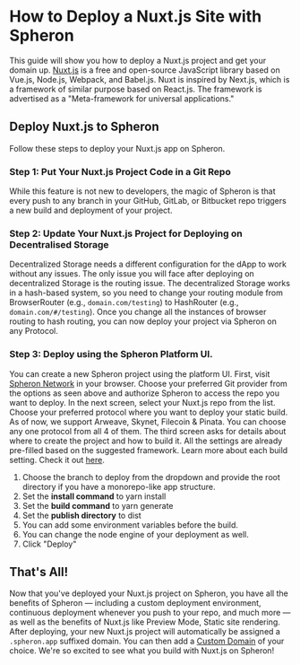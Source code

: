 
# How to Deploy a Nuxt.js Site with Spheron

This guide will show you how to deploy a Nuxt.js project and get your domain up.
[Nuxt.js](https://nuxtjs.org/) is a free and open-source JavaScript library based on Vue.js, Node.js, Webpack, and Babel.js. Nuxt is inspired by Next.js, which is a framework of similar purpose based on React.js. The framework is advertised as a "Meta-framework for universal applications."

## Deploy Nuxt.js to Spheron

Follow these steps to deploy your Nuxt.js app on Spheron.

### Step 1: Put Your Nuxt.js Project Code in a Git Repo

While this feature is not new to developers, the magic of Spheron is that every push to any branch in your GitHub, GitLab, or Bitbucket repo triggers a new build and deployment of your project.

### Step 2: Update Your Nuxt.js Project for Deploying on Decentralised Storage

Decentralized Storage needs a different configuration for the dApp to work without any issues. The only issue you will face after deploying on decentralized Storage is the routing issue. The decentralized Storage works in a hash-based system, so you need to change your routing module from BrowserRouter (e.g., `domain.com/testing`) to HashRouter (e.g., `domain.com/#/testing`).
Once you change all the instances of browser routing to hash routing, you can now deploy your project via Spheron on any Protocol.

### Step 3: Deploy using the Spheron Platform UI.

You can create a new Spheron project using the platform UI. First, visit [Spheron Network](https://app.spheron.network/) in your browser.
Choose your preferred Git provider from the options as seen above and authorize Spheron to access the repo you want to deploy.
In the next screen, select your Nuxt.js repo from the list.
Choose your preferred protocol where you want to deploy your static build. As of now, we support Arweave, Skynet, Filecoin & Pinata. You can choose any one protocol from all 4 of them.
The third screen asks for details about where to create the project and how to build it. All the settings are already pre-filled based on the suggested framework. Learn more about each build setting. Check it out [here](https://docs.spheron.network/deployments/get-started#configuring-the-deployment).

1. Choose the branch to deploy from the dropdown and provide the root directory if you have a monorepo-like app structure.
2. Set the **install command** to yarn install
3. Set the **build command** to yarn generate
4. Set the **publish directory** to dist
5. You can add some environment variables before the build.
6. You can change the node engine of your deployment as well.
7. Click "Deploy"

## That's All!

Now that you've deployed your Nuxt.js project on Spheron, you have all the benefits of Spheron — including a custom deployment environment, continuous deployment whenever you push to your repo, and much more — as well as the benefits of Nuxt.js like Preview Mode, Static site rendering.
After deploying, your new Nuxt.js project will automatically be assigned a `.spheron.app` suffixed domain. You can then add a [Custom Domain](https://docs.spheron.network/domain-and-https/centralized-domain/attach-domain) of your choice.
We're so excited to see what you build with Nuxt.js on Spheron!

<Navigation name="Deploy Nuxt.js App" />
